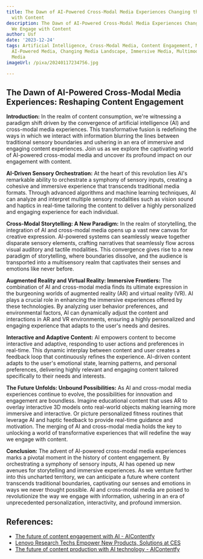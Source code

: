 ```yaml
---
title: The Dawn of AI-Powered Cross-Modal Media Experiences Changing the Way We Engage
  with Content
description: The Dawn of AI-Powered Cross-Modal Media Experiences Changing the Way
  We Engage with Content
author: Usf
date: '2023-12-24'
tags: Artificial Intelligence, Cross-Modal Media, Content Engagement, Media Experiences,
  AI-Powered Media, Changing Media Landscape, Immersive Media, Multimodal Media, AI-Driven
  Media
imageUrl: /pixa/20240117234756.jpg

---
```

##  The Dawn of AI-Powered Cross-Modal Media Experiences: Reshaping Content Engagement

**Introduction:**
In the realm of  content consumption, we're witnessing a paradigm shift driven by the convergence of artificial intelligence (AI) and cross-modal media experiences. This  transformative  fusion  is redefining the ways in which  we interact with information blurring  the lines between traditional sensory boundaries and ushering in an era of immersive and engaging  content  experiences. Join us as we explore the captivating world of AI-powered cross-modal media and uncover its profound impact on our engagement with  content.

**AI-Driven Sensory Orchestration:**
At the heart of this  revolution lies AI's  remarkable ability to orchestrate a symphony  of sensory inputs, creating a cohesive and immersive experience that transcends  traditional media formats. Through advanced algorithms and machine learning techniques, AI can analyze  and interpret multiple sensory  modalities such as vision sound and haptics  in real-time tailoring the content to deliver a highly  personalized and  engaging experience for each individual.

**Cross-Modal Storytelling: A New Paradigm:**
In  the realm of storytelling, the integration  of AI  and cross-modal media opens up a vast new canvas for creative expression. AI-powered systems can seamlessly  weave together disparate sensory elements, crafting narratives that seamlessly flow across visual auditory and tactile modalities. This convergence gives  rise to a new paradigm of  storytelling, where boundaries dissolve,  and the audience is transported into a multisensory realm that captivates their senses and emotions  like never before.

**Augmented Reality and Virtual Reality: Immersive Frontiers:**
The combination of AI and cross-modal media finds its ultimate  expression in  the burgeoning worlds of augmented reality (AR) and virtual reality (VR). AI plays a  crucial role in  enhancing the immersive experiences offered by these technologies. By analyzing user behavior preferences, and environmental factors, AI can dynamically adjust the content and interactions in AR and VR  environments, ensuring a highly personalized and engaging experience that  adapts to the user's needs and desires.

**Interactive and  Adaptive Content:**
AI empowers content to become interactive and adaptive, responding to user actions and preferences in real-time. This dynamic interplay  between content and  user  creates a feedback loop that continuously refines the experience. AI-driven content adapts to the user's emotional state, learning patterns, and personal preferences, delivering highly relevant and  engaging content tailored specifically  to their needs and interests.

**The Future Unfolds: Unbound Possibilities:**
As AI and cross-modal media experiences continue to evolve, the possibilities for innovation and engagement are boundless. Imagine educational content that uses AR to  overlay  interactive 3D  models onto real-world objects making learning more immersive and interactive. Or picture personalized fitness routines that leverage  AI  and haptic feedback to provide real-time guidance and motivation. The merging of AI and cross-modal media holds the key to unlocking a world of  transformative experiences that will redefine  the way we engage with content.

**Conclusion:**
The advent of AI-powered cross-modal media experiences marks a pivotal moment in the history of content engagement. By orchestrating a symphony of sensory inputs, AI has opened  up new  avenues for storytelling and immersive experiences. As  we venture further into this uncharted territory,  we can anticipate a future  where content transcends traditional boundaries, captivating our senses and emotions in ways  we never thought possible. AI and cross-modal media are  poised to revolutionize the way we engage with information, ushering in an era of unprecedented personalization, interactivity, and profound immersion.

## References:
- [The future of content engagement with AI - AIContentfy](https://aicontentfy.com/en/blog/future-of-content-engagement-with-ai)
- [Lenovo Research Techs Empower New Products, Solutions at CES](https://news.lenovo.com/pressroom/press-releases/at-the-2024-international-consumer-electronics-show-ces-which-opened-in-las-vegas-u-s-on-jan-9-lenovo-showcased-many-new-products-and-solutions-many-of-the-products-and-solutions-are-equipped/)
- [The future of content production with AI technology - AIContentfy](https://aicontentfy.com/en/blog/future-of-content-production-with-ai-technology)
